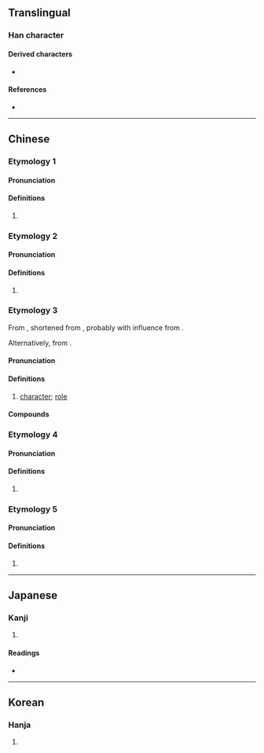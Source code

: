 {{character info/new}}
==Translingual==

===Han character===
{{Han char|rn=30|rad=口|as=05|sn=8|four=66000|canj=RKSR|ids=⿰口加}}

====Derived characters====
* {{l|mul|[[𨔗]]}}

====References====
* {{Han ref|kx=0185.211|dkj=03523|hdz=10610.060|uh=5496|ud=21654|bh=A940|bd=43328}}

----

==Chinese==
{{zh-forms}}
===Etymology 1===
====Pronunciation====
{{zh-pron
|m=kā
|c=gaa3
|h=pfs=kâ
|md=gă
|mn=ka/ml:ko
|mn_note=ka - literary; ko - vernacular
|w=1kha
|cat=n
}}

====Definitions====
{{zh-hanzi}}

# {{zh-only used in|咖啡}}

===Etymology 2===
====Pronunciation====
{{zh-pron
|m=gā,kā,2nb=Taiwan
|c=gaa3
|mn=ka
|w=1ka
|oc=
|cat=n
}}

====Definitions====
{{zh-hanzi}}

# {{zh-only used in|咖喱||咖哩}}

===Etymology 3===
From {{der|zh|nan|-}} {{zh-l|跤|tr=kha}}, shortened from {{zh-l|跤數|kha-siàu|character; guy}}, probably with influence from {{cog|cmn|-}} {{zh-l|腳色|character}}.

Alternatively, from {{der|zh|en|cast}}.

====Pronunciation====
{{zh-pron
|m=kā
|cat=n
}}

====Definitions====
{{zh-hanzi}}

# [[character]]; [[role]] {{rfgloss|zh}}

====Compounds====
{{zh-der|大咖|小咖|怪咖}}

===Etymology 4===
====Pronunciation====
{{zh-pron
|m=kā
|cat=n
}}

====Definitions====
{{zh-hanzi}}

# {{zh-only|咖咖}}
===Etymology 5===
====Pronunciation====
{{zh-pron
|m=jiā
|cat=n
}}

====Definitions====
{{zh-hanzi}}

# {{uncertain|zh|nohypothesis=1}}
----

==Japanese==

===Kanji===
{{ja-kanji|grade=|rs=口05}}

# {{defn|ja|sort=口05}}

====Readings====
* {{ja-readings|on=[[か]] (ka)|kun=}}

----

==Korean==

===Hanja===
{{ko-hanja|hangeul=가|mr=ka}}

# {{defn|ko|sort=口05}}